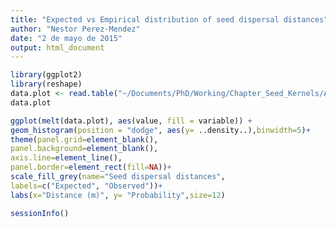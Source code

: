```yaml
---
title: "Expected vs Empirical distribution of seed dispersal distances"
author: "Nestor Perez-Mendez"
date: "2 de mayo de 2015"
output: html_document
---
```



```r
library(ggplot2)
library(reshape)
data.plot <- read.table("~/Documents/PhD/Working/Chapter_Seed_Kernels/Analysis/data.plot", dec=",",header=T)
data.plot
```


```r
ggplot(melt(data.plot), aes(value, fill = variable)) +
geom_histogram(position = "dodge", aes(y= ..density..),binwidth=5)+
theme(panel.grid=element_blank(),
panel.background=element_blank(),
axis.line=element_line(),
panel.border=element_rect(fill=NA))+
scale_fill_grey(name="Seed dispersal distances",
labels=c("Expected", "Observed"))+
labs(x="Distance (m)", y= "Probability",size=12)
```
```r
sessionInfo()
```
